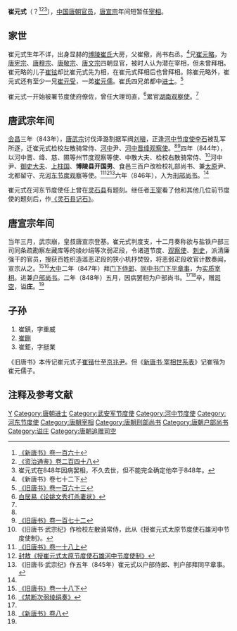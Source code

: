 '''崔元式'''（{{bd|？||848年|catIdx=C}}？<ref name=NBT160>[[:s:新唐書/卷160|《新唐书》卷一百六十]]</ref><ref name=ZZTJ248>[[:s:資治通鑑/卷248|《资治通鉴》卷二百四十八]]</ref><ref>崔元式在848年因病罢相，不久去世，但不能完全确定他卒于848年。</ref>），[[中国|中国]][[唐朝|唐朝]][[官员|官员]]，[[唐宣宗|唐宣宗]]年间短暂任[[宰相|宰相]]。

== 家世 ==
崔元式生年不详，出身显赫的[[博陵崔氏|博陵崔氏]]大房，父崔儆，尚书右丞。<ref name=NBT72>《新唐书》卷七十二下</ref>兄[[崔元略|崔元略]]，为[[唐宪宗|唐宪宗]]、[[唐穆宗|唐穆宗]]、[[唐敬宗|唐敬宗]]、[[唐文宗|唐文宗]]四朝显官，被时人认为潜在宰相，但未曾拜相。崔元略的儿子[[崔铉|崔铉]]却比崔元式先为相，在崔元式拜相后也曾拜相。除崔元略外，崔元式还有至少一兄[[崔元受|崔元受]]，一弟[[崔元儒|崔元儒]]。崔氏四兄弟都中[[进士|进士]]。<ref name=BT163>[[:s:舊唐書/卷163|《旧唐书》卷一百六十三]]</ref>

崔元式一开始被署节度使府僚佐，曾任大理司直，<ref>[[:s:论姚文秀打杀妻状|白居易《论姚文秀打杀妻状》]]</ref>累官[[湖南观察使|湖南观察使]]。<ref name=NBT160/>

== 唐武宗年间 ==
[[会昌_(唐朝)|会昌]]三年（843年），[[唐武宗|唐武宗]]讨伐泽潞割据军阀[[刘稹|刘稹]]，正逢[[河中节度使|河中节度使]][[李石_(唐朝)|李石]]被乱军所逐，迁崔元式检校左散骑常侍、[[河中|河中]]尹、[[河中节度使|河中晋绛观察使]]。<ref name=NBT160/><ref name=BT172>[[:s:舊唐書/卷172|《旧唐书》卷一百七十二]]</ref>四年（844年），以河中晋、绛、慈、隰等州节度观察等使、中散大夫、检校右散骑常侍、<ref>《旧唐书·武宗纪》作检校左散骑常侍，此从《授崔元式太原节度使石雄河中节度使制》。</ref>河中尹、[[御史大夫|御史大夫]]、[[上柱国|上柱国]]、'''博陵县开国男'''、食邑三百户改检校礼部尚书、兼[[太原|太原]]尹、北都留守、充[[河东节度使|河东节度观察]]等使。<ref name=BT18-1>[[:s:舊唐書/卷018上|《旧唐书》卷一十八上]]</ref><ref>[[:s:授崔元式太原节度使石雄河中节度使制|封敖《授崔元式太原节度使石雄河中节度使制》]]</ref><ref>《旧唐书·武宗纪》作五年（845年）崔元式以户部侍郎、判户部拜同平章事。</ref>六年（846年），入为[[刑部尚书|刑部尚书]]。<ref name=BT163/>

崔元式在河东节度使任上曾在[[灵石县|灵石县]]有题刻。继任者[[王宰_(节度使)|王宰]]看了他和其他几位前节度使的题刻后，作[[:s:灵石县记石|《灵石县记石》]]。

== 唐宣宗年间 ==
当年三月，武宗崩，皇叔唐宣宗登基。崔元式判度支，十二月奏称欲与盐铁户部三司同条疏勘察左藏库等的绫纱绢等次弱疋段，令诸道节度、[[观察使|观察使]]、[[刺史|刺史]]，派清廉强干的官员，搜获百姓织造滥恶疋段的狭小机杼焚毁，将恶弱疋段收官计数奏闻，宣宗从之。<ref name=BT18-2>[[:s:舊唐書/卷018下|《旧唐书》卷一十八下]]</ref><ref>[[:s:禁断次弱绫绢奏|《禁断次弱绫绢奏》]]</ref>[[大中_(唐朝)|大中]]二年（847年）拜[[门下侍郎|门下侍郎]]、[[同中书门下平章事|同中书门下平章事]]，为[[实质宰相|实质宰相]]。进兼[[户部尚书|户部尚书]]。二年（848年）五月，因病罢相为户部尚书。<ref name=ZZTJ248/><ref name=NBT8>[[:s:新唐書/卷008|《新唐书》卷八]]</ref>卒，赠[[司空|司空]]，谥'''庄'''。<ref name=NBT160/>

== 子孙 ==
#崔鎮，字重威
#[[崔鉶|崔鉶]]
#崔鉅，字挺業

《旧唐书》本传记崔元式子[[崔锴|崔锴]]仕至[[京兆尹|京兆尹]]。但《[[新唐書宰相世系表|新唐书·宰相世系表]]》记崔锴为崔元儒子。

== 注释及参考文献 ==
{{reflist}}

{{DEFAULTSORT:C}}
[[Category:博陵崔氏|Y]]
[[Category:唐朝进士|Category:唐朝进士]]
[[Category:武安军节度使|Category:武安军节度使]]
[[Category:河中节度使|Category:河中节度使]]
[[Category:河东节度使|Category:河东节度使]]
[[Category:唐朝宰相|Category:唐朝宰相]]
[[Category:唐朝刑部尚书|Category:唐朝刑部尚书]]
[[Category:唐朝户部尚书|Category:唐朝户部尚书]]
[[Category:谥庄|Category:谥庄]]
[[Category:唐朝追赠司空|Category:唐朝追赠司空]]
